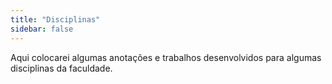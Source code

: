 ---
title: "Disciplinas"
sidebar: false
---

Aqui colocarei algumas anotações e trabalhos desenvolvidos para algumas disciplinas da faculdade.
